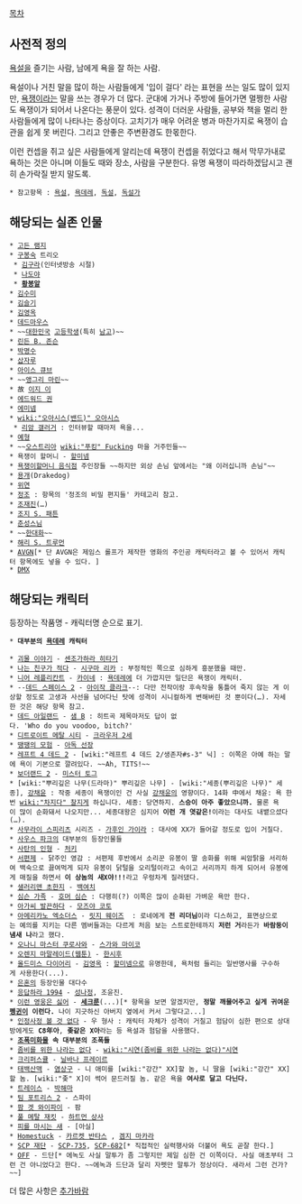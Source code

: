 [[목차]]
== 사전적 정의 ==
[[욕설]]을 즐기는 사람, 남에게 욕을 잘 하는 사람.

욕설이나 거친 말을 많이 하는 사람들에게 '입이 걸다' 라는 표현을 쓰는 일도 많이 있지만, [[욕쟁이]]라는 말을 쓰는 경우가 더 많다. 군대에 가거나 주방에 들어가면 멀쩡한 사람도 욕쟁이가 되어서 나온다는 풍문이 있다.
성격이 더러운 사람들, 공부와 책을 멀리 한 사람들에게 많이 나타나는 증상이다. 고치기가 매우 어려운 병과 마찬가지로 욕쟁이 습관을 쉽게 못 버린다. 그리고 안좋은 주변환경도 한몫한다.

이런 컨셉을 쥐고 싶은 사람들에게 알리는데 욕쟁이 컨셉을 쥐었다고 해서 막무가내로 욕하는 것은 아니며 이들도 때와 장소, 사람을 구분한다. 유명 욕쟁이 따라하겠답시고 괜히 손가락질 받지 말도록.

 * 참고항목 : [[욕설]], [[욕데레]], [[독설]], [[독설가]]

== 해당되는 실존 인물 ==
 * [[고든 램지]]
 * [[구봉숙]] 트리오
  * [[김구라]](인터넷방송 시절)
  * [[나도야]]
  * '''[[황봉알]]'''
 * [[김수미]]
 * [[김슬기]]
 * [[김영옥]]
 * [[데드마우스]]
 * ~~[[대한민국]] [[고등학생]](특히 [[남고]])~~
 * [[린든 B. 존슨]]
 * [[박명수]] 
 * [[삽자루]]
 * [[아이스 큐브]]
 * ~~[[앵그리 마린]]~~
 * 故 [[이지 이]]
 * [[에드워드 권]]
 * [[에미넴]]
 * [[wiki:"오아시스(밴드)" 오아시스]]
  * [[리암 갤러거]] : 인터뷰할 때마저 욕을...
 * [[예형]]
 * ~~[[오스트리아]] [[wiki:"푸킹" Fucking]] 마을 거주민들~~
 * 욕쟁이 할머니 - [[할미넴]]
 * [[욕쟁이할머니 음식점]] 주인장들 ~~하지만 외상 손님 앞에서는 "왜 이러십니까 손님"~~
 * [[Drakedog|용개]](Drakedog)
 * [[위연]]
 * [[정조]] : 항목의 '정조의 비밀 편지들' 카테고리 참고.
 * [[조재진]](…)
 * [[조지 S. 패튼]]
 * [[춘성스님]]
 * ~~[[한대화]]~~
 * [[해리 S. 트루먼]]
 * [[AVGN]][* 단 AVGN은 제임스 롤프가 제작한 영화의 주인공 캐릭터라고 볼 수 있어서 캐릭터 항목에도 넣을 수 있다. ]
 * [[DMX]]

== 해당되는 캐릭터 ==
등장하는 작품명 - 캐릭터명 순으로 표기.

 * '''대부분의 [[욕데레]] 캐릭터'''

 * [[괴물 이야기]] - [[센조가하라 히타기]]
 * [[나는 친구가 적다]] - [[시구마 리카]] : 부정적인 쪽으로 심하게 흥분했을 때만.
 * [[니어 레플리칸트]] - [[카이네]] : [[욕데레]]에 더 가깝지만 일단은 욕쟁이 캐릭터.
 * --[[데드 스페이스 2]] - [[아이작 클라크]]--: 다만 전작이랑 후속작을 통틀어 죽지 않는 게 이상할 정도로 고생과 사선을 넘어다닌 탓에 성격이 시니컬하게 변해버린 것 뿐이다(…). 자세한 것은 해당 항목 참고.
 * [[데드 아일랜드]] - [[샘 B]] : 히트곡 제목마저도 답이 없다. 'Who do you voodoo, bitch?'
 * [[디트로이트 메탈 시티]] - [[크라우저 2세]]
 * [[땡땡의 모험]] - [[아독 선장]]
 * [[레프트 4 데드 2]] - [wiki:"레프트 4 데드 2/생존자#s-3" 닉] : 이쪽은 아예 하는 말에 욕이 기본으로 깔려있다. ~~Ah, TITS!~~
 * [[보더랜드 2]] - [[미스터 토그]]
 * [wiki:"뿌리깊은 나무(드라마)" 뿌리깊은 나무] - [wiki:"세종(뿌리깊은 나무)" 세종], [[강채윤]] : 작중 세종이 욕쟁이인 건 사실 [[강채윤]]의 영향이다. 14화 中에서 채윤: 욕 한번 [[wiki:"차지다" 찰지게]] 하십니다. 세종: 당연하지. '''스승이 아주 좋았으니까.''' 물론 욕이 많이 순화돼서 나오지만... 세종대왕은 심지어 '''이런 개 엿같은!'''이라는 대사도 내뱉으셨다(…).
 * [[사무라이 스피리츠]] 시리즈 - [[가후인 가이라]] : 대사에 XX가 들어갈 정도로 입이 거칠다.
 * [[사우스 파크]]의 대부분의 등장인물들
 * [[사탄의 인형]] - [[처키]]
 * [[서편제]] - 닭주인 영감 : 서편제 후반에서 소리꾼 유봉이 딸 송화를 위해 씨암탉을 서리하여 백숙으로 끓여먹게 되자 유봉이 닭털을 오리털이라고 속이고 서리까지 하게 되어서 유봉에게 매질을 하면서 '''이 상놈의 새X야!!!'''라고 우렁차게 질러댔다.
 * [[샐러리맨 초한지]] - [[백여치]]
 * [[심슨 가족]] - [[호머 심슨]] : 다행히(?) 이쪽은 많이 순화된 가벼운 욕만 한다.
 * [[아가씨 발끈하다]] - [[모즈야 코토]]
 * [[아메리카노 엑소더스]] - [[릿지 웨이즈]]  : 로네에게 '''전 리더님'''이라 디스하고, 표면상으로는 예의를 지키는 다른 멤버들과는 다르게 처음 보는 스트로한테까지 '''저런 거'''라든가 '''바람둥이 냄새 나'''라고 했다.
 * [[오나니 마스터 쿠로사와]] - [[스가와 마이코]] 
 * [[오렌지 마말레이드(웹툰)]] - [[한시후]]
 * [[올드미스 다이어리]] - [[김영옥]] : [[할미넴]]으로 유명한데, 욕처럼 들리는 일반명사를 구수하게 사용한다(...).
 * [[은혼]]의 등장인물 대다수
 * [[응답하라 1994]] - [[성나정]], 조윤진.
 * [[이런 영웅은 싫어]] - '''[[세크룬]]'''(...)[* 항목을 보면 알겠지만, '''정말 깨물어주고 싶게 귀여운 [[펭귄]]이 이런다.''' 나이 지긋하신 아버지 옆에서 커서 그렇다고...]
 * [[인정사정 볼 것 없다]] - 우 형사 : 캐릭터 자체가 성격이 거칠고 험담이 심한 편으로 상대방에게도 '''C8年아''', '''좆같은 X아'''라는 등 욕설과 험담을 사용했다.
 * '''[[조폭미화물]] 속 대부분의 조폭들'''
 * [[좀비를 위한 나라는 없다]] - [[wiki:"시연(좀비를 위한 나라는 없다)"시연]]
 * [[크리퍼스큘]] - [[닐바나 프레이르]]
 * [[태백산맥]] - [[염상구]] - 니 애미를 [wiki:"강간" XX]할 놈, 니 딸을 [wiki:"강간" XX]할 놈. [wiki:"좆" X]이 썩어 문드러질 놈. 같은 욕을 '''여사로 달고 다닌다.'''
 * [[트레이스(웹툰)|트레이스]] - [[박해마]]
 * [[팀 포트리스 2]] - 스파이
 * [[팜 겟 와이파이]] - 팜
 * [[풀 메탈 재킷]] - [[하트먼 상사]]
 * [[피를 마시는 새]] - [아실]
 * [[Homestuck]] - [[카르켓 반타스]] , [[겜지 마카라]]
 * [[SCP 재단]] - [[SCP-735]], [[SCP-682]][* 직접적인 실력행사와 더불어 욕도 곧잘 한다.]
 * [[OFF]] - 드단[* 에녹도 사실 말투가 좀 그렇지만 제일 심한 건 이쪽이다. 사실 애초부터 그런 건 아니었다고 한다. ~~에녹과 드단과 달리 자펫만 말투가 정상이다. 새라서 그런 건가?~~]

더 많은 사항은 [[추가바람]]
